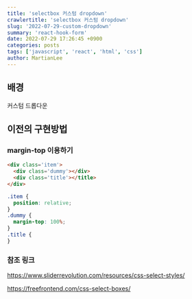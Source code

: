```yaml
---
title: 'selectbox 커스텀 dropdown'
crawlertitle: 'selectbox 커스텀 dropdown'
slug: '2022-07-29-custom-dropdown'
summary: 'react-hook-form'
date: 2022-07-29 17:26:45 +0900
categories: posts
tags: ['javascript', 'react', 'html', 'css']
author: MartianLee
---
```


## 배경

커스텀 드롭다운

## 이전의 구현방법

### margin-top 이용하기

```html
<div class='item'>
  <div class='dummy'></div>
  <div class='title'></title>
</div>
```

```css
.item {
  position: relative;
}
.dummy {
  margin-top: 100%;
}
.title {
}
```

### 참조 링크

https://www.sliderrevolution.com/resources/css-select-styles/

https://freefrontend.com/css-select-boxes/
